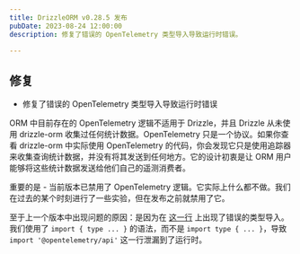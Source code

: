 ```yaml
---
title: DrizzleORM v0.28.5 发布
pubDate: 2023-08-24 12:00:00
description: 修复了错误的 OpenTelemetry 类型导入导致运行时错误。

---
```


## 修复

- 修复了错误的 OpenTelemetry 类型导入导致运行时错误

ORM 中目前存在的 OpenTelemetry 逻辑不适用于 Drizzle，并且 Drizzle 从未使用 drizzle-orm 收集过任何统计数据。OpenTelemetry 只是一个协议。如果你查看 drizzle-orm 中实际使用 OpenTelemetry 的代码，你会发现它只是使用追踪器来收集查询统计数据，并没有将其发送到任何地方。它的设计初衷是让 ORM 用户能够将这些统计数据发送给他们自己的遥测消费者。

重要的是 - 当前版本已禁用了 OpenTelemetry 逻辑。它实际上什么都不做。我们在过去的某个时刻进行了一些实验，但在发布之前就禁用了它。

至于上一个版本中出现问题的原因：是因为在 [这一行](https://github.com/drizzle-team/drizzle-orm/blob/594e96538e588fee5748e372884dbaf32c331524/drizzle-orm/src/tracing.ts#L1) 上出现了错误的类型导入。我们使用了 `import { type ... }` 的语法，而不是 `import type { ... }`，导致 `import '@opentelemetry/api'` 这一行泄漏到了运行时。
